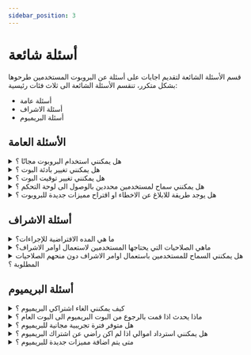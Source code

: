 ```yaml
---
sidebar_position: 3
---
```


# أسئلة شائعة

قسم الأسئلة الشائعة لتقديم اجابات على أسئلة عن البروبوت المستخدمين طرحوها بشكل متكرر، تنقسم الأسئلة الشائعة الى ثلاث فئات رئيسية: 

- أسئلة عامة
- أسئلة الاشراف
- أسئلة البريميوم

## الأسئلة العامة

<details>
  <summary>هل يمكنني استخدام البروبوت مجانًا ؟</summary>
  <p>
    نعم يمكن استخدام بروبوت مجانًا وايضًا بعض المميزات قد تتطلب اشتراك بريميوم لتستطيع استخدامها، يمكنك التحقق من الأسعار و الاشتراكات من. <a href="https://probot.io/premium">صفحة البريميوم</a>.
  </p>
</details>

<details>
  <summary>هل يمكنني تغيير بادئة البوت ؟</summary>
  <p>
    للاسف لا، لم يعد البوت يستخدم البادئات بدل منها قمنا باستعمال السلاش وأيضًا يمكن تعيين اختصارات للاوامر واستخدامها كـ بديل.
  </p>
</details>

<details>
  <summary>هل يمكنني تغيير توقيت البوت ؟</summary>
  <p>
    في الوقت الحالي لا يمكن تغيير توقيت البوت، تم تعيين التوقيت الافتراضي على التوقيت العالمي  UTC+3.
  </p>
</details>

<details>
  <summary>هل يمكنني سماح لمستخدمين محددين بالوصول الى لوحة التحكم ؟</summary>
  <p>
    يمكن فقط للمستخدمين الذين لديهم صلاحيات `ادمن ستريتر` بالوصول الى لوحة التحكم، لمنح حق الوصول لمستخدمين محددين ، انشئ رتبة بصلاحيات `ادمن ستريتر` وقم بإعطائها للمستخدمين المحددين.
  </p>
</details>

<details>
  <summary>هل يوجد طريقة للابلاغ عن الاخطاء او اقتراح مميزات جديدة للبروبوت ؟</summary>
  <p>
    نعم يمكنك الابلاغ عن الاخطاء و اقتراح مميزات جديدة من خلال الانضمام الى <a href="https://discord.gg/probot">السيرفر الرسمي لبروبوت</a> حيث يمكنك مشاركة رأيك مع المطورين و الاعضاء من المجتمع.
  </p>
</details>

## أسئلة الاشراف

<details>
  <summary>ما هي المده الافتراضية للإجراءات؟</summary>
  <p>
    إذا لم يتم تحديد وقت ، فإن المده الافتراضية للإجراءات هي ثلاثة أشهر.
  </p>
</details>

<details>
  <summary>ماهي الصلاحيات التي يحتاجها المستخدمين لاستعمال اوامر الاشراف؟</summary>
  <p>
    تختلف الصلاحيات لكل امر، يمكن للمستخدمين محاولة استعمال الامر بواسطة السلاش وسيتلقى رسالة خطأ تحتوي على الصلاحية المطلوبة لاستخدام الامر.
  </p>
</details>

<details>
  <summary>هل يمكنني السماح للمستخدمين باستعمال اوامر الاشراف دون منحهم الصلاحيات المطلوبة ؟</summary>
  <p>
    نعم يمكنك السماح للمستخدمين باستعمال اوامر الاشراف دون منحهم الصلاحيات المطلوبة، هناك خيار في قسم الاشراف يدعى "رولات المشرفين" والذي يسمح بتحديد رتب لسماح لها باستخدام اوامر الاشراف.
  </p>
</details>

## أسئلة البريميوم

<details>
  <summary>كيف يمكنني الغاء اشتراكي البريميوم ؟</summary>
  <p>
    يمكنك الغاء اشتراك البريميوم بالتوجه الى صفحة ادارة البريميوم في لوحة التحكم والنقر على الاشتراك المطلوب ثم الضغط على زر الغاء الاشتراك، عند الغاء الاشتراك لن يتم تحصيل رسوم منك و سيتم الغاء مميزات البريميوم من سيرفرك بمجرد انتهاء مده البوت. 
  </p>
</details>

<details>
  <summary>ماذا يحدث اذا قمت بالرجوع من البوت البريميوم الى البوت العام ؟</summary>
  <p>
    اذا قمت بالرجوع من البوت البريميوم الى البوت العام فستفقد الوصول الى جميع مميزات البريميوم، لن يتم حذف بيانات سيرفرك، ولكن سيتم قفل المميزات حتى تقوم بالترقية مرة أخرى.
  </p>
</details>

<details>
  <summary>هل متوفر فترة تجريبية مجانية للبريميوم ؟</summary>
  <p>
    للاسف لا، غير متوفر فترة تجريبية مجانية للبريميوم.
   </p>
</details>

<details>
  <summary>هل يمكنني استرداد اموالي اذا لم اكن راضي عن اشتراك البريميوم ؟</summary>
  <p>
    يتم مراجعة طلب الاسترداد على اساس كل حالة و سبب الطلب ، اذا كنت ترغب في طلب استرداد يرجى التواصل مع <a href="https://discord.gg/probot">فريق الدعم الفني</a> لتقديم الطلب.
   </p>
</details>

<details>
  <summary>متى يتم اضافة مميزات جديدة للبريميوم ؟</summary>
  <p>
    يتم اضافة مميزات جديدة للبريميوم بانتظام، ولكن لا يوجد مواعيد محددة، للبقاء على اطلاع بالمميزات و التحديثات الجديدة يمكنك الانضمام الى سيرفر <a href="https://discord.gg/probot">الدعم الفني</a> حيث يشارك المطورين و الاعضاء الاخبار و المعلومات حول بروبوت.
   </p>
</details>
